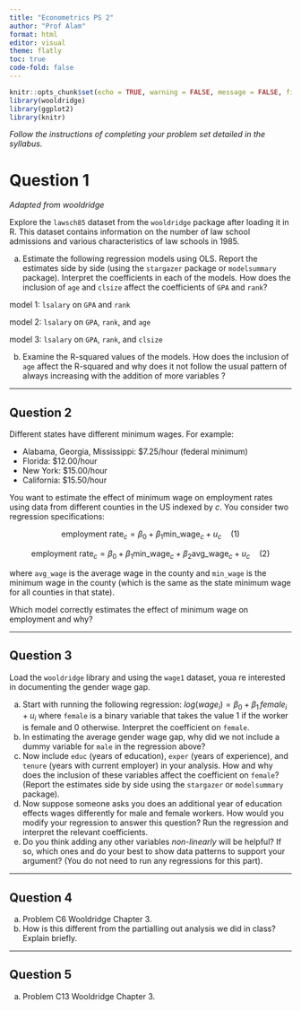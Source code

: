 ```yaml
---
title: "Econometrics PS 2"
author: "Prof Alam"
format: html
editor: visual
theme: flatly
toc: true
code-fold: false
---
```


```r
knitr::opts_chunk$set(echo = TRUE, warning = FALSE, message = FALSE, fig.height = 4, fig.width = 6)
library(wooldridge)
library(ggplot2)
library(knitr)
```
::: {.callout-note}
*Follow the instructions of completing your problem set detailed in the syllabus.*
:::

# Question 1

*Adapted from wooldridge*

Explore the `lawsch85` dataset from the `wooldridge` package after loading it in R. This dataset contains information on the number of law school admissions and various characteristics of law schools in 1985. 

a. Estimate the following regression models using OLS. Report the estimates side by side (using the `stargazer` package or `modelsummary` package). Interpret the coefficients in each of the models. How does the inclusion of `age` and `clsize` affect the coefficients of `GPA` and `rank`? 

model 1: `lsalary` on `GPA` and `rank`

model 2: `lsalary` on `GPA`, `rank`, and `age`

model 3: `lsalary` on `GPA`, `rank`, and `clsize`

b. Examine the R-squared values of the models. How does the inclusion of `age` affect the R-squared and why does it not follow the usual pattern of always increasing with the addition of more variables ? 

------------------------------------------------------------------------


## Question 2

Different states have different minimum wages. For example:

- Alabama, Georgia, Mississippi: $7.25/hour (federal minimum)
- Florida: $12.00/hour  
- New York: $15.00/hour
- California: $15.50/hour

You want to estimate the effect of minimum wage on employment rates using data from different counties in the US indexed by $c$. You consider two regression specifications:

$$\text{employment rate}_c = \beta_0 + \beta_1 \text{min\_wage}_c + u_c \quad (1)$$

$$\text{employment rate}_c = \beta_0 + \beta_1 \text{min\_wage}_c + \beta_2 \text{avg\_wage}_c + u_c \quad (2)$$

where `avg_wage` is the average wage in the county and `min_wage` is the minimum wage in the county (which is the same as the state minimum wage for all counties in that state).

Which model correctly estimates the effect of minimum wage on employment and why?


-----------------------------------------------



## Question 3

Load the `wooldridge` library and using the `wage1` dataset, youa re interested in documenting the gender wage gap. 

a. Start with running the following regression: $log(wage_i) = \beta_0 + \beta_1 \, female_i + u_i$ where `female` is a binary variable that takes the value 1 if the worker is female and 0 otherwise. Interpret the coefficient on `female`.
b. In estimating the average gender wage gap, why did we not include a dummy variable for `male` in the regression above?
c. Now include `educ` (years of education), `exper` (years of experience), and `tenure` (years with current employer) in your analysis. How and why does the inclusion of these variables affect the coefficient on `female`? (Report the estimates side by side using the `stargazer` or `modelsummary` package).
d. Now suppose someone asks you does an additional year of education effects wages differently for male and female workers. How would you modify your regression to answer this question? Run the regression and interpret the relevant coefficients.
e. Do you think adding any other variables *non-linearly* will be helpful? If so, which ones and do your best to show data patterns to support your argument? (You do not need to run any regressions for this part).

-----------------------------------------------

## Question 4

a. Problem C6 Wooldridge Chapter 3. 
b. How is this different from the partialling out analysis we did in class? Explain briefly.

-----------------------------------------------

## Question 5

a. Problem C13 Wooldridge Chapter 3.